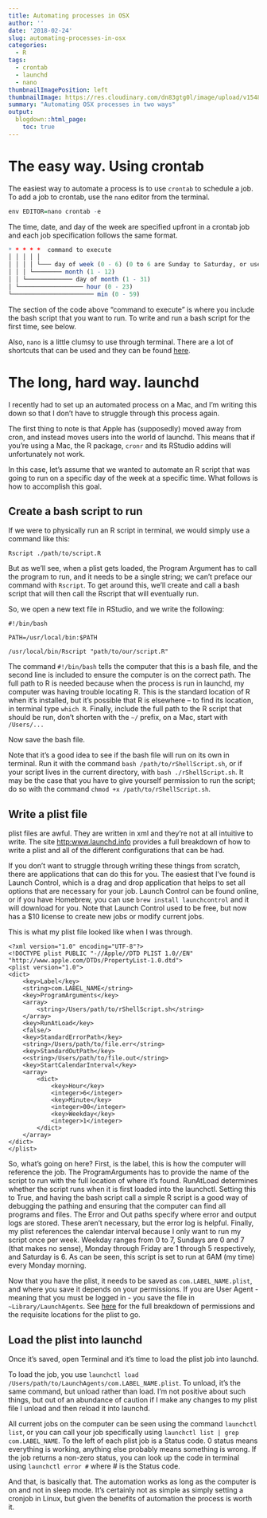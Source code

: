 ```yaml
---
title: Automating processes in OSX
author: ''
date: '2018-02-24'
slug: automating-processes-in-osx
categories:
  - R
tags:
  - crontab
  - launchd
  - nano
thumbnailImagePosition: left
thumbnailImage: https://res.cloudinary.com/dn83gtg0l/image/upload/v1548283261/clock.jpg
summary: "Automating OSX processes in two ways"
output:
  blogdown::html_page:
    toc: true
---
```


# The easy way. Using crontab 

The easiest way to automate a process is to use `crontab` to schedule a job. To add a job to crontab, use the `nano` editor from the terminal. 

```r
env EDITOR=nano crontab -e
```

The time, date, and day of the week are specified upfront in a crontab job and each job specification follows the same format. 

```r
* * * * *  command to execute
│ │ │ │ │
│ │ │ │ └─── day of week (0 - 6) (0 to 6 are Sunday to Saturday, or use names; 7 is also Sunday)
│ │ │ └──────── month (1 - 12)
│ │ └───────────── day of month (1 - 31)
│ └────────────────── hour (0 - 23)
└─────────────────────── min (0 - 59)
```

The section of the code above "command to execute" is where you include the bash script that you want to run. To write and run a bash script for the first time, see below. 

Also, `nano` is a little clumsy to use through terminal. There are a lot of shortcuts that can be used and they can be found [here](https://monovm.com/post/35/delete-line-in-nano){target="_blank"}.

# The long, hard way. launchd

I recently had to set up an automated process on a Mac, and I'm writing this down so that I don't have to struggle through this process again. 

The first thing to note is that Apple has (supposedly) moved away from cron, and instead moves users into the world of launchd. This means that if you're using a Mac, the R package, ```cronr``` and its RStudio addins will unfortunately not work. 

In this case, let's assume that we wanted to automate an R script that was going to run on a specific day of the week at a specific time. What follows is how to accomplish this goal. <br>

## Create a bash script to run

If we were to physically run an R script in terminal, we would simply use a command like this: 

`Rscript ./path/to/script.R`

But as we'll see, when a plist gets loaded, the Program Argument has to call the program to run, and it needs to be a single string; we can't preface our command with `Rscript`. To get around this, we'll create and call a bash script that will then call the Rscript that will eventually run. 

So, we open a new text file in RStudio, and we write the following: 

``` 
#!/bin/bash

PATH=/usr/local/bin:$PATH

/usr/local/bin/Rscript "path/to/our/script.R"
```

The command `#!/bin/bash` tells the computer that this is a bash file, and the second line is included to ensure the computer is on the correct path. The full path to R is needed because when the process is run in launchd, my computer was having trouble locating R. This is the standard location of R when it's installed, but it's possible that R is elsewhere -- to find its location, in terminal type `which R`. Finally, include the full path to the R script that should be run, don't shorten with the `~/` prefix, on a Mac, start with `/Users/...`

Now save the bash file. 

Note that it's a good idea to see if the bash file will run on its own in terminal. Run it with the command `bash /path/to/rShellScript.sh`, or if your script lives in the current directory, with `bash ./rShellScript.sh`. It may be the case that you have to give yourself permission to run the script; do so with the command `chmod +x /path/to/rShellScript.sh`.

## Write a plist file 

plist files are awful. They are written in xml and they're not at all intuitive to write. The site [http:www.launchd.info](http:www.launchd.info) provides a full breakdown of how to write a plist and all of the different configurations that can be had. 

If you don't want to struggle through writing these things from scratch, there are applications that can do this for you. The easiest that I've found is Launch Control, which is a drag and drop application that helps to set all options that are necessary for your job. Launch Control can be found online, or if you have Homebrew, you can use `brew install launchcontrol` and it will download for you. Note that Launch Control used to be free, but now has a $10 license to create new jobs or modify current jobs. 

This is what my plist file looked like when I was through. 

```
<?xml version="1.0" encoding="UTF-8"?> 
<!DOCTYPE plist PUBLIC "-//Apple//DTD PLIST 1.0//EN" "http://www.apple.com/DTDs/PropertyList-1.0.dtd">
<plist version="1.0">
<dict>
    <key>Label</key>
    <string>com.LABEL_NAME</string>
    <key>ProgramArguments</key>
    <array>
        <string>/Users/path/to/rShellScript.sh</string>
    </array>
    <key>RunAtLoad</key>
    <false/>
    <key>StandardErrorPath</key>
    <string>/Users/path/to/file.err</string>
    <key>StandardOutPath</key>
    <<string>/Users/path/to/file.out</string>
    <key>StartCalendarInterval</key>
    <array>
        <dict>
            <key>Hour</key>
            <integer>6</integer>
            <key>Minute</key>
            <integer>00</integer>
            <key>Weekday</key>
            <integer>1</integer>
        </dict>
    </array>
</dict>
</plist>
```

So, what's going on here? First, is the label, this is how the computer will reference the job. The ProgramArguments has to provide the name of the script to run with the full location of where it's found. RunAtLoad determines whether the script runs when it is first loaded into the launchctl. Setting this to True, and having the bash script call a simple R script is a good way of debugging the pathing and ensuring that the computer can find all programs and files. The Error and Out paths specify where error and output logs are stored. These aren't necessary, but the error log is helpful. Finally, my plist references the calendar interval because I only want to run my script once per week. Weekday ranges from 0 to 7, Sundays are 0 and 7 (that makes no sense), Monday through Friday are 1 through 5 respectively, and Saturday is 6. As can be seen, this script is set to run at 6AM (my time) every Monday morning.

Now that you have the plist, it needs to be saved as `com.LABEL_NAME.plist`, and where you save it depends on your permissions. If you are User Agent - meaning that you must be logged in - you save the file in `~Library/LaunchAgents`. See [here](http:www.launchd.info){target="_blank"} for the full breakdown of permissions and the requisite locations for the plist to go. 

## Load the plist into launchd

Once it's saved, open Terminal and it's time to load the plist job into launchd. 

To load the job, you use `launchctl load /Users/path/to/LaunchAgents/com.LABEL_NAME.plist`. To unload, it's the same command, but unload rather than load. I'm not positive about such things, but out of an abundance of caution if I make any changes to my plist file I unload and then reload it into launchd.

All current jobs on the computer can be seen using the command `launchctl list`, or you can call your job specifically using `launchctl list | grep com.LABEL_NAME`. To the left of each plist job is a Status code. 0 status means everything is working, anything else probably means something is wrong. If the job returns a non-zero status, you can look up the code in terminal using `launchctl error #` where # is the Status code. 

And that, is basically that. The automation works as long as the computer is on and not in sleep mode. It's certainly not as simple as simply setting a cronjob in Linux, but given the benefits of automation the process is worth it.   



